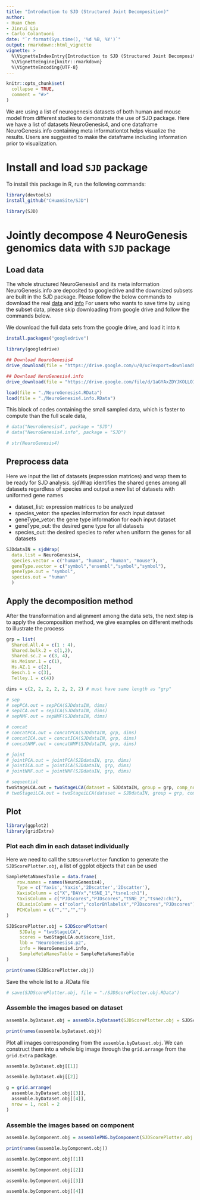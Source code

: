 ```yaml
---
title: "Introduction to SJD (Structured Joint Decomposition)"
author: 
- Huan Chen
- Jinrui Liu
- Carlo Colantuoni
date: "`r format(Sys.time(), '%d %B, %Y')`"
output: rmarkdown::html_vignette
vignette: >
  %\VignetteIndexEntry{Introduction to SJD (Structured Joint Decomposition)}
  %\VignetteEngine{knitr::rmarkdown}
  %\VignetteEncoding{UTF-8}
---
```


```r
knitr::opts_chunk$set(
  collapse = TRUE,
  comment = "#>"
)
```

We are using a list of neurogenesis datasets of both human and mouse model from different studies to demonstrate the use of SJD package. Here we have a list of datasets NeuroGenesis4, and one dataframe NeuroGenesis.info containing meta informationtot helps visualize the results. Users are suggested to make the dataframe including information prior to visualization.

# Install and load `SJD` package

To install this package in R, run the following commands:

```R
library(devtools)
install_github("CHuanSite/SJD")
```

```r
library(SJD)
```

# Jointly decompose 4 NeuroGenesis genomics data with `SJD` package

## Load data

The whole structured NeuroGenesis4 and its meta information NeuroGenesis.info are deposited to googledrive and the downsized subsets are built in the SJD package. Please follow the below commands to download the real [data](https://drive.google.com/file/d/1jf4f_dxps47yT89m8Tkpviyci_XoOtGk/view?usp=sharing) and [info](https://drive.google.com/file/d/1aGYAxZDYJKOLLO1LmFk9vPYUmtmS1TjZ/view?usp=sharing) For users who wants to save time by using the subset data, please skip downloading from google drive and follow the commands below.

We download the full data sets from the google drive, and load it into `R` 
```r
install.packages("googledrive")

library(googledrive)

## Download NeuroGenesis4
drive_download(file = "https://drive.google.com/u/0/uc?export=download&id=1jf4f_dxps47yT89m8Tkpviyci_XoOtGk", path = "./NeuroGenesis4.RData", overwrite = TRUE)

## Download NeruGenesis4.info
drive_download(file = "https://drive.google.com/file/d/1aGYAxZDYJKOLLO1LmFk9vPYUmtmS1TjZ/view?usp=sharing", path = "./NeuroGenesis4.info.RData", overwrite = TRUE)

load(file = "./NeuroGenesis4.RData")
load(file = "./NeuroGenesis4.info.RData")
```

This block of codes containing the small sampled data, which is faster to compute than the full scale data,
```r
# data("NeuroGenesis4", package = "SJD")
# data("NeuroGenesis4.info", package = "SJD")

# str(NeuroGenesis4)
```

## Preprocess data

Here we input the list of datasets (expression matrices) and wrap them to be ready for SJD analysis. sjdWrap identifies the shared genes among all datasets regardless of species and output a new list of datasets with uniformed gene names

-	dataset_list: expression matrices to be analyzed
-	species_vetor: the species information for each input dataset
-	geneType_vetor: the gene type information for each input dataset
-	geneType_out: the desired gene type for all datasets
-	species_out: the desired species to refer when uniform the genes for all datasets

```r
SJDdataIN = sjdWrap(
  data.list = NeuroGenesis4,
  species.vector = c("human", "human", "human", "mouse"),
  geneType.vector = c("symbol","ensembl","symbol","symbol"),
  geneType.out = "symbol",
  species.out = "human"
  )
```

## Apply the decomposition method

After the transformation and alignment among the data sets, the next step is to apply the decomposition method, we give examples on different methods to illustrate the process

```r
grp = list(
  Shared.All.4 = c(1 : 4), 
  Shared.bulk.2 = c(1,2),
  Shared.sc.2 = c(3, 4),
  Hs.Meisnr.1 = c(1),
  Hs.AZ.1 = c(2),
  Gesch.1 = c(3),
  Telley.1 = c(4))

dims = c(2, 2, 2, 2, 2, 2, 2) # must have same length as "grp"

# sep
# sepPCA.out = sepPCA(SJDdataIN, dims)
# sepICA.out = sepICA(SJDdataIN, dims)
# sepNMF.out = sepNMF(SJDdataIN, dims)

# concat
# concatPCA.out = concatPCA(SJDdataIN, grp, dims)
# concatICA.out = concatICA(SJDdataIN, grp, dims)
# concatNMF.out = concatNMF(SJDdataIN, grp, dims)

# joint
# jointPCA.out = jointPCA(SJDdataIN, grp, dims)
# jointICA.out = jointICA(SJDdataIN, grp, dims)
# jointNMF.out = jointNMF(SJDdataIN, grp, dims)

# sequential
twoStageLCA.out = twoStageLCA(dataset = SJDdataIN, group = grp, comp_num = dims)
# twoStageiLCA.out = twoStageiLCA(dataset = SJDdataIN, group = grp, comp_num = dims)

```

## Plot

```r
library(ggplot2)
library(gridExtra)
```

### Plot each dim in each dataset individually 

Here we need to call the `SJDScorePlotter` function to generate the `SJDScorePlotter.obj`, a list of ggplot objects that can be used
```r
SampleMetaNamesTable = data.frame(
    row.names = names(NeuroGenesis4),
    Type = c('Yaxis','Yaxis','2Dscatter','2Dscatter'),
    XaxisColumn = c("X","DAYx","tSNE_1","tsne1:ch1"),
    YaxisColumn = c("PJDscores","PJDscores","tSNE_2","tsne2:ch1"),
    COLaxisColumn = c("color","colorBYlabelsX","PJDscores","PJDscores"),
    PCHColumn = c("","","","")
)
```

```r
SJDScorePlotter.obj = SJDScorePlotter(
     SJDalg = "twoStageLCA",
     scores = twoStageLCA.out$score_list,
     lbb = "NeuroGenesis4.p2",
     info = NeuroGenesis4.info,
     SampleMetaNamesTable = SampleMetaNamesTable
)
```

```r
print(names(SJDScorePlotter.obj))
```

Save the whole list to a .RData file
```r
# save(SJDScorePlotter.obj, file = "./SJDScorePlotter.obj.RData")
```

### Assemble the images based on dataset
```r
assemble.byDataset.obj = assemble.byDataset(SJDScorePlotter.obj = SJDScorePlotter.obj, dataset_name = "Meissner.inVitro.bulk.Hs", SJD_algorithm = "twoStageLCA", group = NA)
```

```r
print(names(assemble.byDataset.obj))
```

Plot all images corresponding from the `assemble.byDataset.obj`. We can construct them into a whole big image through the `grid.arrange` from the `grid.Extra` package.

```r
assemble.byDataset.obj[[1]]
```

```r
assemble.byDataset.obj[[2]]
```

```r
g = grid.arrange(
  assemble.byDataset.obj[[3]],
  assemble.byDataset.obj[[4]],
  nrow = 1, ncol = 2
)
```


### Assemble the images based on component
```r
assemble.byComponent.obj = assemblePNG.byComponent(SJDScorePlotter.obj = SJDScorePlotter.obj, component = c(1, 2), SJD_algorithm = "twoStageLCA", group = 'Shared.All.4')
```

```r
print(names(assemble.byComponent.obj))
```

```r
assemble.byComponent.obj[[1]]
```

```r
assemble.byComponent.obj[[2]]
```

```r
assemble.byComponent.obj[[3]]
```

```r
assemble.byComponent.obj[[4]]
```

